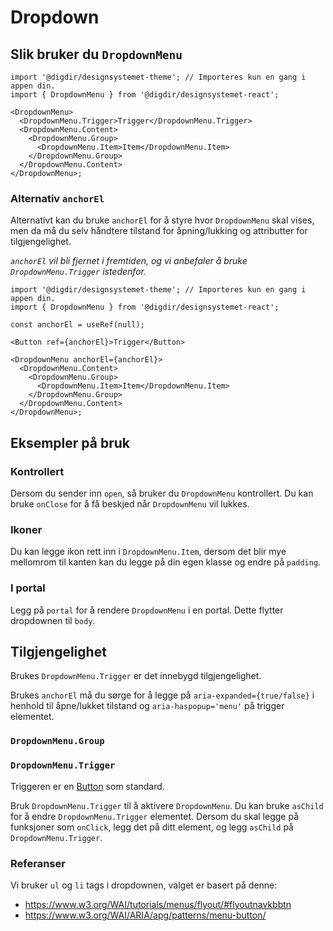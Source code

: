 


<Meta of={DropdownMenuStories} />

# Dropdown

<Primary />
<Controls />

## Slik bruker du `DropdownMenu`

```tsx
import '@digdir/designsystemet-theme'; // Importeres kun en gang i appen din.
import { DropdownMenu } from '@digdir/designsystemet-react';

<DropdownMenu>
  <DropdownMenu.Trigger>Trigger</DropdownMenu.Trigger>
  <DropdownMenu.Content>
    <DropdownMenu.Group>
      <DropdownMenu.Item>Item</DropdownMenu.Item>
    </DropdownMenu.Group>
  </DropdownMenu.Content>
</DropdownMenu>;
```

### Alternativ `anchorEl`

Alternativt kan du bruke `anchorEl` for å styre hvor `DropdownMenu` skal vises, men da må du selv håndtere tilstand for åpning/lukking og attributter for tilgjengelighet.

_`anchorEl` vil bli fjernet i fremtiden, og vi anbefaler å bruke `DropdownMenu.Trigger` istedenfor._

```tsx
import '@digdir/designsystemet-theme'; // Importeres kun en gang i appen din.
import { DropdownMenu } from '@digdir/designsystemet-react';

const anchorEl = useRef(null);

<Button ref={anchorEl}>Trigger</Button>

<DropdownMenu anchorEl={anchorEl}>
  <DropdownMenu.Content>
    <DropdownMenu.Group>
      <DropdownMenu.Item>Item</DropdownMenu.Item>
    </DropdownMenu.Group>
  </DropdownMenu.Content>
</DropdownMenu>;
```

## Eksempler på bruk

### Kontrollert

Dersom du sender inn `open`, så bruker du `DropdownMenu` kontrollert. Du kan bruke `onClose` for å få beskjed når `DropdownMenu` vil lukkes.

<Canvas of={DropdownMenuStories.Controlled} />

### Ikoner

Du kan legge ikon rett inn i `DropdownMenu.Item`, dersom det blir mye mellomrom til kanten kan du legge på din egen klasse og endre på `padding`.

<Canvas of={DropdownMenuStories.Icons} />

### I portal

Legg på `portal` for å rendere `DropdownMenu` i en portal. Dette flytter dropdownen til `body`.

<Canvas of={DropdownMenuStories.InPortal} />

## Tilgjengelighet

Brukes `DropdownMenu.Trigger` er det innebygd tilgjengelighet.

Brukes `anchorEl` må du sørge for å legge på `aria-expanded={true/false}` i henhold til åpne/lukket tilstand og `aria-haspopup='menu'` på trigger elementet.

<Canvas of={DropdownMenuStories.WithAnchorEl} />

### `DropdownMenu.Group`

<ArgsTable of={DropdownMenu.Group} />

### `DropdownMenu.Trigger`

Triggeren er en [Button](/docs/felles-button--docs) som standard.

Bruk `DropdownMenu.Trigger` til å aktivere `DropdownMenu`. Du kan bruke `asChild` for å endre `DropdownMenu.Trigger` elementet.
Dersom du skal legge på funksjoner som `onClick`, legg det på ditt element, og legg `asChild` på `DropdownMenu.Trigger`.

### Referanser

Vi bruker `ul` og `li` tags i dropdownen, valget er basert på denne:

- https://www.w3.org/WAI/tutorials/menus/flyout/#flyoutnavkbbtn
- https://www.w3.org/WAI/ARIA/apg/patterns/menu-button/
